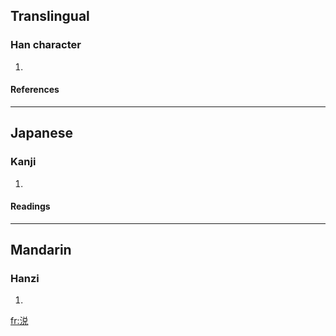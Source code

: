 {{see|涗}}

==Translingual==
===Han character===
{{Han char|rn=85|rad=水|as=07|sn=10|four=|canj=水金口山 (ECRU), X水金口山 (XECRU)}}
# {{defn|Han|sort=水07}}
====References====
{{Han ref|kx=0627.311|hdz=31633.040|uh=6D9A|ud=28058}}

----
==Japanese==
===Kanji===
{{ja-kanji|grade=|rs=水07}}
# {{defn|Japanese}} 
====Readings====
{{ja-readings|on=[[せい]] (sei), [[せつ]] (setsu), [[せち]] (sechi)|kun=[[ぬるまゆ]] (nurumayu)}}

----
==Mandarin==
===Hanzi===
{{cmn-hanzi|pin=[[shuì]] ([[shui4]])|wg=shui<sup>4</sup>}}
# {{defn|Mandarin}}

[[fr:涚]]